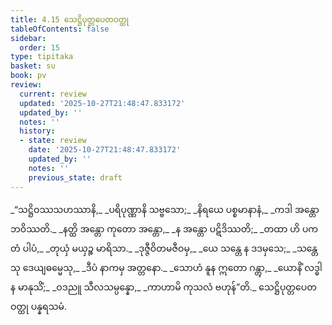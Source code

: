 ```yaml
---
title: 4.15 သေဋ္ဌိပုတ္တပေတဝတ္ထု
tableOfContents: false
sidebar:
  order: 15
type: tipitaka
basket: su
book: pv
review:
  current: review
  updated: '2025-10-27T21:48:47.833172'
  updated_by: ''
  notes: ''
  history:
  - state: review
    date: '2025-10-27T21:48:47.833172'
    updated_by: ''
    notes: ''
    previous_state: draft
---
```



<ReviewStatus review={frontmatter.review} showDetails={true} />

<HypothesisAnnotation frontmatter={frontmatter} />

<DynamicBreadcrumb />

<Division number="802" book="pv" e="ch" v="19" p="216">

<Paragraph number="864" type="verses" book="pv">
_“သဋ္ဌိဝဿသဟဿာနိ,_  
_ပရိပုဏ္ဏာနိ သဗ္ဗသော;_  
_နိရယေ ပစ္စမာနာနံ,_  
_ကဒါ အန္တော ဘဝိဿတိ._  

</Paragraph>

</Division>
<Division number="803" book="pv" e="ch" v="19" p="216">

<Paragraph number="865" type="verses" book="pv">
_နတ္ထိ အန္တော ကုတော အန္တော,_  
_န အန္တော ပဋိဒိဿတိ;_  
_တထာ ဟိ ပကတံ ပါပံ,_  
_တုယှံ မယှဉ္စ မာရိသာ._  

</Paragraph>

</Division>
<Division number="804" book="pv" e="ch" v="19" p="216">

<Paragraph number="866" type="verses" book="pv">
_ဒုဇ္ဇီဝိတမဇီဝမှ,_  
_ယေ သန္တေ န ဒဒမှသေ;_  
_သန္တေသု ဒေယျဓမ္မေသု,_  
_ဒီပံ နာကမှ အတ္တနော._  

</Paragraph>

</Division>
<Division number="805" book="pv" e="ch" v="19" p="216">

<Paragraph number="867" type="verses" book="pv">
_သောဟံ နူန ဣတော ဂန္တွာ,_  
_ယောနိံ လဒ္ဓါန မာနုသိံ;_  
_ဝဒညူ သီလသမ္ပန္နော,_  
_ကာဟာမိ ကုသလံ ဗဟုန်”တိ._  


</Paragraph>
</Division>

<Paragraph number="868" type="center" book="pv">
သေဋ္ဌိပုတ္တပေတဝတ္ထု ပန္နရသမံ.
</Paragraph>